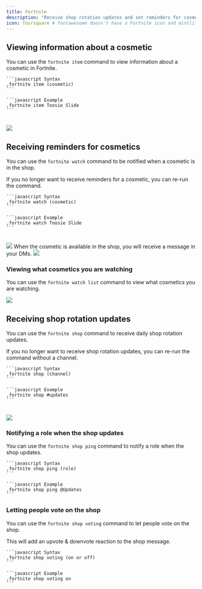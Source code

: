 ```yaml
---
title: Fortnite
description: "Receive shop rotation updates and set reminders for cosmetics."
icon: foursquare # fontawesome doesn't have a Fortnite icon and mintlify doesn't support custom svg icons -_-
---
```


## Viewing information about a cosmetic

You can use the `fortnite item` command to view information about a cosmetic in Fortnite.

<CodeGroup>
    
    ```javascript Syntax
    ,fortnite item (cosmetic)
    ```
    
    ```javascript Example
    ,fortnite item Toosie Slide
    ```

</CodeGroup>
<br />
<Frame>
    <img src="/images/integrations/fortnite/item.png" />
</Frame>

## Receiving reminders for cosmetics

You can use the `fortnite watch` command to be notified when a cosmetic is in the shop.

<Info>If you no longer want to receive reminders for a cosmetic, you can re-run the command.</Info>
<CodeGroup>
    
    ```javascript Syntax
    ,fortnite watch (cosmetic)
    ```
    
    ```javascript Example
    ,fortnite watch Toosie Slide
    ```

</CodeGroup>
<br />
<Frame>
    <img src="/images/integrations/fortnite/watch.png" />
</Frame>
When the cosmetic is available in the shop, you will receive a message in your DMs.
<Frame>
    <img src="/images/integrations/fortnite/watch/notification.png" />
</Frame>

### Viewing what cosmetics you are watching

You can use the `fortnite watch list` command to view what cosmetics you are watching.

<Frame>
  <img src="/images/integrations/fortnite/watch/list.png" />
</Frame>

## Receiving shop rotation updates

You can use the `fortnite shop` command to receive daily shop rotation updates.

<Info>
  If you no longer want to receive shop rotation updates, you can re-run the
  command without a channel.
</Info>

<CodeGroup>
    
    ```javascript Syntax
    ,fortnite shop (channel)
    ```
    
    ```javascript Example
    ,fortnite shop #updates
    ```

</CodeGroup>
<br />
<Frame>
    <img src="/images/integrations/fortnite/shop.png" />
</Frame>

### Notifying a role when the shop updates

You can use the `fortnite shop ping` command to notify a role when the shop updates.

<CodeGroup>
    
    ```javascript Syntax
    ,fortnite shop ping (role)
    ```
    
    ```javascript Example
    ,fortnite shop ping @Updates
    ```

</CodeGroup>

### Letting people vote on the shop

You can use the `fortnite shop voting` command to let people vote on the shop.

<Info>This will add an upvote & downvote reaction to the shop message.</Info>
<CodeGroup>
    
    ```javascript Syntax
    ,fortnite shop voting (on or off)
    ```
    
    ```javascript Example
    ,fortnite shop voting on
    ```

</CodeGroup>
